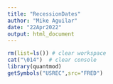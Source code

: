 ```yaml
---
title: "RecessionDates"
author: "Mike Aguilar"
date: "22Apr2022"
output: html_document
---
```



```r
rm(list=ls()) # clear workspace
cat("\014")  # clear console
library(quantmod)
getSymbols("USREC",src="FRED")
```
